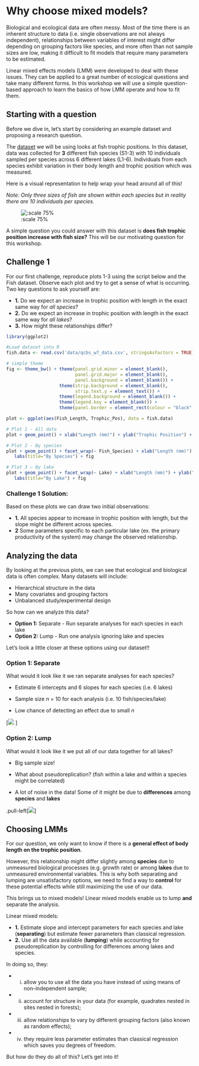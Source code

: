 # Why choose mixed models? 

Biological and ecological data are often messy. Most of the time there is an inherent structure to data (i.e. single observations are not always independent), relationships between variables of interest might differ
depending on grouping factors like species, and more often than not sample sizes are low, making it difficult to fit models that require many parameters to be estimated. 

Linear mixed effects models (LMM) were developed to deal with these issues. They can be applied to a great
number of ecological questions and take many different forms. In this workshop we will use a simple question-based approach to learn the basics of how LMM operate and how to fit them. 

## Starting with a question

Before we dive in, let's start by considering an example dataset and proposing a research question.

The [dataset](http://qcbs.ca/wiki/_media/qcbs_w7_data.csv) we will be using looks at fish trophic positions. In this dataset, data was collected for **3** different fish species (S1-3) with 10 individuals sampled per species across 6 different lakes (L1-6). Individuals from each species exhibit variation in their body length and trophic position which was measured. 

Here is a visual representation to help wrap your head around all of this! 

*Note: Only three sizes of fish are shown within each species but in reality
there are 10 individuals per species.*

![:scale 75%](images/fig_1_qcbs_wiki.png)

A simple question you could answer with this dataset is **does fish trophic position increase with fish size?**
This will be our motivating question for this workshop.

## Challenge 1

For our first challenge, reproduce plots 1-3 using the script below and the Fish dataset. Observe each plot and try to get a sense of what is occurring. Two key questions to ask yourself are:

- **1.** Do we expect an increase in trophic position with length in the exact same way for *all species*?
- **2.** Do we expect an increase in trophic position with length in the exact same way for *all lakes*?
- **3.** How might these relationships differ?

```r
library(ggplot2)

#Load dataset into R 
fish.data <- read.csv('data/qcbs_w7_data.csv', stringsAsFactors = TRUE)

# simple theme
fig <- theme_bw() + theme(panel.grid.minor = element_blank(), 
                          panel.grid.major = element_blank(), 
                          panel.background = element_blank()) +
                    theme(strip.background = element_blank(), 
                          strip.text.y = element_text()) + 
                    theme(legend.background = element_blank()) +
                    theme(legend.key = element_blank()) + 
                    theme(panel.border = element_rect(colour = "black", fill = NA))

plot <- ggplot(aes(Fish_Length, Trophic_Pos), data = fish.data)

# Plot 1 - All data
plot + geom_point() + xlab("Length (mm)") + ylab("Trophic Position") + labs(title = "All Data") + fig

# Plot 2 - By species
plot + geom_point() + facet_wrap(~ Fish_Species) + xlab("Length (mm)") + ylab("Trophic Position") +
   labs(title="By Species") + fig

# Plot 3 – By lake
plot + geom_point() + facet_wrap(~ Lake) + xlab("Length (mm)") + ylab("Trophic Position") +
   labs(title="By Lake") + fig
```

### Challenge 1 Solution: {-}

Based on these plots we can draw two initial observations:

- **1.** All species appear to increase in trophic position with length, but the slope might be different across species.
- **2** Some parameters specific to each particular lake (ex. the primary productivity of the system) may change the observed relationship.

## Analyzing the data

By looking at the previous plots, we can see that ecological and biological data is often complex. Many datasets will include:

- Hierarchical structure in the data
- Many covariates and grouping factors
- Unbalanced study/experimental design

So how can we analyze this data?

- **Option 1:** Separate - Run separate analyses for each species in each lake
- **Option 2:** Lump - Run one analysis ignoring lake and species

Let's look a little closer at these options using our dataset!!

### Option 1: Separate {-}

What would it look like it we ran separate analyses for each species?

- Estimate 6 intercepts and 6 slopes for each species (i.e. 6 lakes)

- Sample size *n* = 10 for each analysis (i.e. 10 fish/species/lake)

- Low chance of detecting an effect due to small *n*

[![](images/fig_5_w5.png) ]

### Option 2: Lump {-}

What would it look like it we put all of our data together for all lakes?

- Big sample size!

- What about pseudoreplication? (fish within a lake and within a species might be correlated)

- A lot of noise in the data! Some of it might be due to **differences** among **species** and **lakes**

.pull-left[![](images/fig_6_w5.png)]


## Choosing LMMs 

For our question, we only want to know if there is a **general effect of body length on the trophic position**.

However, this relationship might differ slightly among **species** due to unmeasured biological processes (e.g. growth rate) or among **lakes** due to unmeasured environmental variables. This is why both separating and lumping are unsatisfactory options, we need to find a way to **control** for these potential effects while still maximizing the use of our data.

This brings us to mixed models! Linear mixed models enable us to lump **and** separate the analysis. 

Linear mixed models: 

- **1.** Estimate slope and intercept parameters for each species and lake (**separating**) but estimate fewer parameters than classical regression.
- **2.** Use all the data available (**lumping**) while accounting for pseudoreplication by controlling for differences among lakes and species.

In doing so, they: 

- (i) allow you to use all the data you have instead of using means of non-independent sample;
- (ii) account for structure in your data (for example, quadrates nested in sites nested in forests);
- (iii) allow relationships to vary by different grouping factors (also known as random effects);
- (iv) they require less parameter estimates than classical regression which saves you degrees of freedom. 

But how do they do all of this? Let's get into it! 

